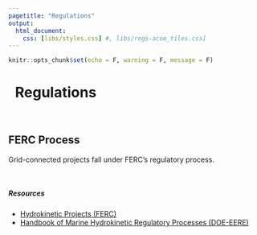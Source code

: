 ```yaml
---
pagetitle: "Regulations"
output:
  html_document:
    css: [libs/styles.css] #, libs/regs-acoe_tiles.css]
---
```


```r
knitr::opts_chunk$set(echo = F, warning = F, message = F)
```


<h1 class="title toc-ignore">
  <a href="./regs.html" style="text-decoration:none;">
    <span class="fas fa-arrow-circle-left"></span>
  </a>&nbsp; Regulations
</h1>

<br>

## FERC Process

Grid-connected projects fall under FERC’s regulatory process.

<br>


##### **Resources**

- <a href="https://www.ferc.gov/industries-data/hydropower/licensing/hydrokinetic-projects" target="_blank">Hydrokinetic Projects (FERC) </a>
- <a href="https://www.energy.gov/sites/prod/files/2020/09/f78/mhk-regulatory-processes-handbook-2020.pdf" target="_blank">Handbook of Marine Hydrokinetic Regulatory Processes (DOE-EERE)</a>
    </li>
</ul>

